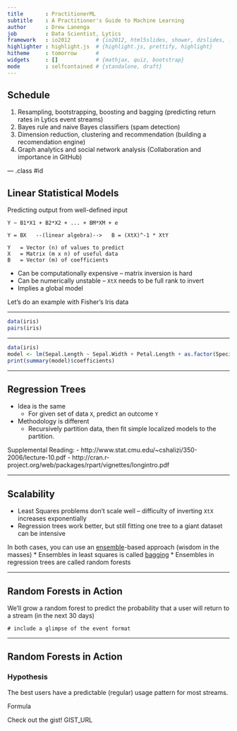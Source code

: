 ```yaml
---
title       : PractitionerML
subtitle    : A Practitioner's Guide to Machine Learning
author      : Drew Lanenga
job         : Data Scientist, Lytics
framework   : io2012        # {io2012, html5slides, shower, dzslides, ...}
highlighter : highlight.js  # {highlight.js, prettify, highlight}
hitheme     : tomorrow      #
widgets     : []            # {mathjax, quiz, bootstrap}
mode        : selfcontained # {standalone, draft}
---
```


## Schedule

1. Resampling, bootstrapping, boosting and bagging (predicting return rates in Lytics event streams)
2. Bayes rule and naive Bayes classifiers (spam detection)
3. Dimension reduction, clustering and recommendation (building a recomendation engine)
4. Graph analytics and social network analysis (Collaboration and importance in GitHub)

--- .class #id

## Linear Statistical Models

Predicting output from well-defined input


`Y ~ B1*X1 + B2*X2 + ... + BM*XM + e`

```
Y = BX   --(linear algebra)-->   B = (XtX)^-1 * XtY
```

```
Y   = Vector (n) of values to predict
X   = Matrix (m x n) of useful data
B   = Vector (m) of coefficients
```

* Can be computationally expensive -- matrix inversion is hard
* Can be numerically unstable -- `XtX` needs to be full rank to invert
* Implies a global model


Let's do an example with Fisher's Iris data

---

```r
data(iris)
pairs(iris)
```

---

```r
data(iris)
model <- lm(Sepal.Length ~ Sepal.Width + Petal.Length + as.factor(Species), data = iris)
print(summary(model)$coefficients)
```

---

## Regression Trees

* Idea is the same
    - For given set of data `X`, predict an outcome `Y`
* Methodology is different
    - Recursively partition data, then fit simple localized models to the partition.

Supplemental Reading:
- http://www.stat.cmu.edu/~cshalizi/350-2006/lecture-10.pdf
- http://cran.r-project.org/web/packages/rpart/vignettes/longintro.pdf

---

## Scalability

* Least Squares problems don't scale well -- difficulty of inverting `XtX` increases exponentially
* Regression trees work better, but still fitting one tree to a giant dataset can be intensive


In both cases, you can use an [ensemble](http://en.wikipedia.org/wiki/Ensemble_learning)-based approach (wisdom in the masses)
* Ensembles in least squares is called [bagging](http://en.wikipedia.org/wiki/Bootstrap_aggregating)
* Ensembles in regression trees are called random forests

---

## Random Forests in Action

We'll grow a random forest to predict the probability that a user will return to a stream (in the next 30 days)

```
# include a glimpse of the event format
```

---

## Random Forests in Action

### Hypothesis
The best users have a predictable (regular) usage pattern for most streams.


Formula

Check out the gist!  GIST_URL


